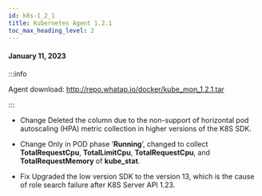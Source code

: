 ```yaml
---
id: k8s-1_2_1
title: Kubernetes Agent 1.2.1
toc_max_heading_level: 2
---
```



#### January 11, 2023

:::info

Agent download: http://repo.whatap.io/docker/kube_mon_1.2.1.tar

:::

-   <Status>Change</Status> Deleted the column due to the non-support of horizontal pod autoscaling (HPA) metric collection in higher versions of the K8S SDK.

-   <Status>Change</Status> Only in POD phase ‘<b>Running</b>’, changed to collect <b>TotalRequestCpu</b>, <b>TotalLimitCpu</b>, <b>TotalRequestCpu</b>, and <b>TotalRequestMemory</b> of <b>kube_stat</b>.

-   <Status>Fix</Status> Upgraded the low version SDK to the version 13, which is the cause of role search failure after K8S Server API 1.23.
